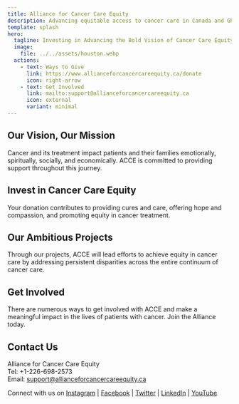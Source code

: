 ```yaml
---
title: Alliance for Cancer Care Equity
description: Advancing equitable access to cancer care in Canada and Ghana.
template: splash
hero:
  tagline: Investing in Advancing the Bold Vision of Cancer Care Equity
  image:
    file: ../../assets/houston.webp
  actions:
    - text: Ways to Give
      link: https://www.allianceforcancercareequity.ca/donate
      icon: right-arrow
    - text: Get Involved
      link: mailto:support@allianceforcancercareequity.ca
      icon: external
      variant: minimal
---
```



## Our Vision, Our Mission

Cancer and its treatment impact patients and their families emotionally,
spiritually, socially, and economically. ACCE is committed to providing
support throughout this journey.

## Invest in Cancer Care Equity

Your donation contributes to providing cures and care, offering hope and
compassion, and promoting equity in cancer treatment.

## Our Ambitious Projects

Through our projects, ACCE will lead efforts to achieve equity in cancer
care by addressing persistent disparities across the entire continuum of
cancer care.

## Get Involved

There are numerous ways to get involved with ACCE and make a meaningful
impact in the lives of patients with cancer. Join the Alliance today.

## Contact Us

Alliance for Cancer Care Equity<br/>
Tel: +1-226-698-2573<br/>
Email: [support@allianceforcancercareequity.ca](mailto:support@allianceforcancercareequity.ca)

Connect with us on [Instagram](https://instagram.com) |
[Facebook](https://facebook.com) |
[Twitter](https://twitter.com) |
[LinkedIn](https://www.linkedin.com) |
[YouTube](https://www.youtube.com)
